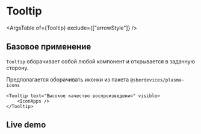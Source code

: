 



<Meta
    title="Controls/Tooltip"
    component={Tooltip}
    decorators={[InSpacingDecorator]}
/>

# Tooltip
<Description of={Tooltip} />

<Canvas>
    <Story name="Default" story={stories.Default} />
</Canvas>

<ArgsTable of={Tooltip} exclude={["arrowStyle"]} />

## Базовое применение

`Tooltip` оборачивает собой любой компонент и открывается в заданную сторону.

Предполагается оборачивать иконки из пакета `@sberdevices/plasma-icons`

```tsx
<Tooltip text="Высокое качество воспроизведения" visible>
    <IconApps />
</Tooltip>
```

## Live demo

<Canvas>
    <Story name="LiveDemo" story={stories.LiveDemo} />
</Canvas>
